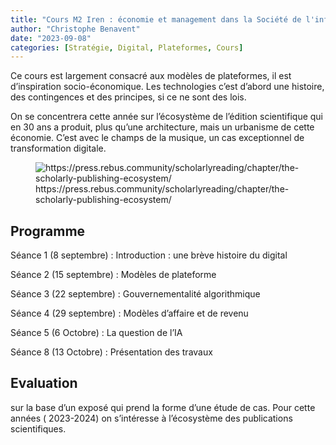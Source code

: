 ```yaml
---
title: "Cours M2 Iren : économie et management dans la Société de l'information "
author: "Christophe Benavent"
date: "2023-09-08"
categories: [Stratégie, Digital, Plateformes, Cours]
---
```


Ce cours est largement consacré aux modèles de plateformes, il est d'inspiration socio-économique. Les technologies c'est d'abord une histoire, des contingences et des principes, si ce ne sont des lois.

On se concentrera cette année sur l'écosystème de l'édition scientifique qui en 30 ans a produit, plus qu'une architecture, mais un urbanisme de cette économie. C'est avec le champs de la musique, un cas exceptionnel de transformation digitale.

![https://press.rebus.community/scholarlyreading/chapter/the-scholarly-publishing-ecosystem/](image14.jpg)

## Programme

Séance 1 (8 septembre) : Introduction : une brève histoire du digital

Séance 2 (15 septembre) : Modèles de plateforme

Séance 3 (22 septembre) : Gouvernementalité algorithmique

Séance 4 (29 septembre) : Modèles d'affaire et de revenu

Séance 5 (6 Octobre) : La question de l'IA

Séance 8 (13 Octobre) : Présentation des travaux

## Evaluation

sur la base d'un exposé qui prend la forme d'une étude de cas. Pour cette années ( 2023-2024) on s'intéresse à l'écosystème des publications scientifiques.
